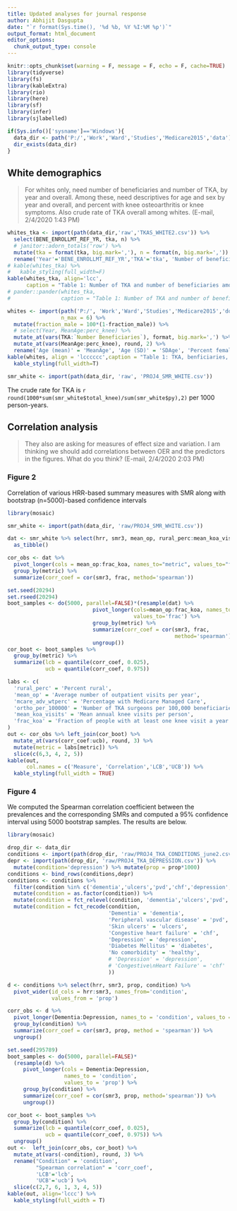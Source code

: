 ```yaml
---
title: Updated analyses for journal response
author: Abhijit Dasgupta
date: "`r format(Sys.time(), '%d %b, %Y %I:%M %p')`"
output_format: html_document
editor_options: 
  chunk_output_type: console
---
```


```r
knitr::opts_chunk$set(warning = F, message = F, echo = F, cache=TRUE)
library(tidyverse)
library(fs)
library(kableExtra)
library(rio)
library(here)
library(sf)
library(infer)
library(sjlabelled)

if(Sys.info()['sysname']=='Windows'){
  data_dir <- path('P:/','Work','Ward','Studies','Medicare2015','data')
  dir_exists(data_dir)
}
```


## White demographics

> For whites only, need number of beneficiaries and number of TKA, by year and overall.  Among these, need descriptives for age and sex by year and overall, and percent with knee osteoarthritis or knee symptoms. Also crude rate of TKA overall among whites. (E-mail, 2/4/2020 1:43 PM)

```r
whites_tka <- import(path(data_dir,'raw','TKAS_WHITE2.csv')) %>% 
  select(BENE_ENROLLMT_REF_YR, tka, n) %>%
  # janitor::adorn_totals('row') %>% 
  mutate(tka = format(tka, big.mark=','), n = format(n, big.mark=',')) %>%
  rename('Year'='BENE_ENROLLMT_REF_YR','TKA'='tka', 'Number of beneficiaries' = 'n')
# kable(whites_tka) %>% 
#   kable_styling(full_width=F)
kable(whites_tka, align='lcc',
      caption = "Table 1: Number of TKA and number of beneficiaries among whites by year")
# pander::pander(whites_tka,
#                caption = "Table 1: Number of TKA and number of beneficiaries among whites by year")
```

```r
whites <- import(path('P:/', 'Work','Ward','Studies','Medicare2015','docs','revision_updates.xlsx'), 
                 n_max = 6) %>% 
  mutate(fraction_male = 100*(1-fraction_male)) %>% 
  # select(Year, MeanAge:perc_knee) %>% 
  mutate_at(vars(TKA:`Number Beneficiaries`), format, big.mark=',') %>% 
  mutate_at(vars(MeanAge:perc_knee), round, 2) %>% 
  rename('Age (mean)' = 'MeanAge', 'Age (SD)' = 'SDAge', 'Percent female' = 'fraction_male', 'Percent with knee issues' = 'perc_knee')
kable(whites, align = 'lcccccc',caption = "Table 1: TKA, benficiaries, age, sex and knee issues by year") %>% 
  kable_styling(full_width=T)
```

```r
smr_white <- import(path(data_dir, 'raw', 'PROJ4_SMR_WHITE.csv'))
```

The crude rate for TKA is `r round(1000*sum(smr_white$total_knee)/sum(smr_white$py),2)` per 1000 person-years. 


## Correlation analysis

> They also are asking for measures of effect size and variation.  I am thinking we should add correlations between OER and the predictors in the figures.  What do you think? (E-mail, 2/4/2020 2:03 PM)

### Figure 2

Correlation of various HRR-based summary measures with SMR along with bootstrap (n=5000)-based confidence intervals 

```r
library(mosaic)

smr_white <- import(path(data_dir, 'raw/PROJ4_SMR_WHITE.csv'))

dat <- smr_white %>% select(hrr, smr3, mean_op, rural_perc:mean_koa_visits, frac_koa) %>% 
  as_tibble()

cor_obs <- dat %>%
  pivot_longer(cols = mean_op:frac_koa, names_to="metric", values_to="frac") %>% 
  group_by(metric) %>% 
  summarize(corr_coef = cor(smr3, frac, method='spearman'))

set.seed(20294)
set.rseed(20294)
boot_samples <- do(5000, parallel=FALSE)*(resample(dat) %>% 
                           pivot_longer(cols=mean_op:frac_koa, names_to='metric',
                                        values_to='frac') %>% 
                           group_by(metric) %>% 
                           summarize(corr_coef = cor(smr3, frac,
                                                     method='spearman')) %>% 
                           ungroup())
cor_boot <- boot_samples %>% 
  group_by(metric) %>% 
  summarize(lcb = quantile(corr_coef, 0.025),
            ucb = quantile(corr_coef, 0.975))

labs <- c(
  'rural_perc' = 'Percent rural',
  'mean_op' = 'Average number of outpatient visits per year',
  'mcare_adv_wtperc' = 'Percentage with Medicare Managed Care',
  'ortho_per_100000' = 'Number of TKA surgeons per 100,000 beneficiaries',
  'mean_koa_visits' = 'Mean annual knee visits per person',
  'frac_koa' = 'Fraction of people with at least one knee visit a year'
)
out <- cor_obs %>% left_join(cor_boot) %>% 
  mutate_at(vars(corr_coef:ucb), round, 3) %>% 
  mutate(metric = labs[metric]) %>% 
  slice(c(6,3, 4, 2, 5))
kable(out, 
      col.names = c('Measure', 'Correlation','LCB','UCB')) %>% 
  kable_styling(full_width = TRUE)
```

### Figure 4

We computed the Spearman correlation coefficient between the prevalences and the corresponding SMRs and computed a 95% confidence interval using 5000 bootstrap samples. The results are below.

```r
library(mosaic)

drop_dir <- data_dir
conditions <- import(path(drop_dir, 'raw/PROJ4_TKA_CONDITIONS_june2.csv'))
depr <- import(path(drop_dir, 'raw/PROJ4_TKA_DEPRESSION.csv')) %>% 
  mutate(condition='depression') %>% mutate(prop = prop*1000)
conditions <- bind_rows(conditions,depr)
conditions <- conditions %>% 
  filter(condition %in% c('dementia','ulcers','pvd','chf','depression','diabetes','healthy')) %>% 
  mutate(condition = as.factor(condition)) %>% 
  mutate(condition = fct_relevel(condition, 'dementia','ulcers','pvd','chf','depression','diabetes','healthy')) %>% 
  mutate(condition = fct_recode(condition, 
                                'Dementia' = 'dementia',
                                'Peripheral vascular disease' = 'pvd',
                                'Skin ulcers' = 'ulcers',
                                'Congestive heart failure' = 'chf',
                                'Depression' = 'depression',
                                'Diabetes Mellitus' = 'diabetes',
                                'No comorbidity' = 'healthy',
                                # 'Depression' = 'depression',
                                # 'Congestive\nHeart Failure' = 'chf'
                                )) 

d <- conditions %>% select(hrr, smr3, prop, condition) %>% 
  pivot_wider(id_cols = hrr:smr3, names_from='condition', 
              values_from = 'prop')

corr_obs <- d %>% 
  pivot_longer(Dementia:Depression, names_to = 'condition', values_to = 'prop') %>% 
  group_by(condition) %>% 
  summarize(corr_coef = cor(smr3, prop, method = 'spearman')) %>% 
  ungroup()

set.seed(295789)
boot_samples <- do(5000, parallel=FALSE)*
  (resample(d) %>% 
     pivot_longer(cols = Dementia:Depression, 
                  names_to = 'condition',
                  values_to = 'prop') %>% 
     group_by(condition) %>% 
     summarize(corr_coef = cor(smr3, prop, method='spearman')) %>% 
     ungroup())

cor_boot <- boot_samples %>% 
  group_by(condition) %>% 
  summarize(lcb = quantile(corr_coef, 0.025),
            ucb = quantile(corr_coef, 0.975)) %>% 
  ungroup()
out <-  left_join(corr_obs, cor_boot) %>% 
  mutate_at(vars(-condition), round, 3) %>% 
  rename("Condition" = 'condition', 
         "Spearman correlation" = 'corr_coef', 
         'LCB'='lcb',
         'UCB'='ucb') %>% 
  slice(c(2,7, 6, 1, 3, 4, 5))
kable(out, align='lccc') %>% 
  kable_styling(full_width = T)

```


